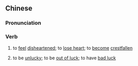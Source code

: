 ==Chinese==
{{zh-forms|s=丧气}}

===Pronunciation===
{{zh-pron
|m=sàngqì
|c=song3 hei3
|mn=qz,xm,zz:sòng-khì
|cat=v
}}

===Verb===
{{zh-verb}}

# to [[feel]] [[disheartened]]; to [[lose heart]]; to [[become]] [[crestfallen]]
# {{lb|zh|informal}} to be [[unlucky]]; to be [[out of luck]]; to have [[bad luck]]